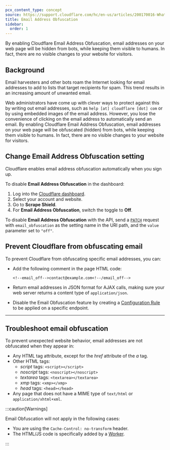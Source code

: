 ```yaml
---
pcx_content_type: concept
source: https://support.cloudflare.com/hc/en-us/articles/200170016-What-is-Email-Address-Obfuscation-
title: Email Address Obfuscation
sidebar:
  order: 1
---
```



By enabling Cloudflare Email Address Obfuscation, email addresses on your web page will be hidden from bots, while keeping them visible to humans. In fact, there are no visible changes to your website for visitors.

## Background

Email harvesters and other bots roam the Internet looking for email addresses to add to lists that target recipients for spam. This trend results in an increasing amount of unwanted email.

Web administrators have come up with clever ways to protect against this by writing out email addresses, such as `help [at] cloudflare [dot] com` or by using embedded images of the email address. However, you lose the convenience of clicking on the email address to automatically send an email. By enabling Cloudflare Email Address Obfuscation, email addresses on your web page will be obfuscated (hidden) from bots, while keeping them visible to humans. In fact, there are no visible changes to your website for visitors.

## Change Email Address Obfuscation setting

Cloudflare enables email address obfuscation automatically when you sign up.

<Tabs syncKey="dashPlusAPI"> <TabItem label="Dashboard">

To disable **Email Address Obfuscation** in the dashboard:

1. Log into the [Cloudflare dashboard](https://dash.cloudflare.com/login).
2. Select your account and website.
3. Go to **Scrape Shield**.
4. For **Email Address Obfuscation**, switch the toggle to **Off**.

</TabItem> <TabItem label="API">

To disable **Email Address Obfuscation** with the API, send a [`PATCH`](/api/operations/zone-settings-edit-single-setting) request with `email_obfuscation` as the setting name in the URI path, and the `value` parameter set to `"off"`.

</TabItem> </Tabs>

<Render file="configuration-rule-promotion" product="rules" />

## Prevent Cloudflare from obfuscating email

To prevent Cloudflare from obfuscating specific email addresses, you can:

- Add the following comment in the page HTML code:

  ```
  <!--email_off-->contact@example.com<!--/email_off-->
  ```

- Return email addresses in JSON format for AJAX calls, making sure your web server returns a content type of `application/json`.

- Disable the Email Obfuscation feature by creating a [Configuration Rule](/rules/configuration-rules/) to be applied on a specific endpoint.

---

## Troubleshoot email obfuscation

To prevent unexpected website behavior, email addresses are not obfuscated when they appear in:

- Any HTML tag attribute, except for the _href_ attribute of the _a_ tag.
- Other HTML tags:
  - *script* tags: `<script></script>`
  - *noscript* tags: `<noscript></noscript>`
  - *textarea* tags: `<textarea></textarea>`
  - *xmp* tags: `<xmp></xmp>`
  - *head* tags: `<head></head>`
- Any page that does not have a MIME type of `text/html` or `application/xhtml+xml`.

:::caution[Warnings]

Email Obfuscation will not apply in the following cases:

- You are using the `Cache-Control: no-transform` header.
- The HTML/JS code is specifically added by a [Worker](/workers/).

:::

